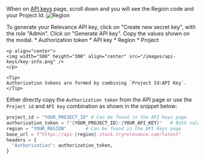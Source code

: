 When on [API keys](/get-started/key-concepts/api-keys) page, scroll down and you will see the Region code and your Project Id.
![Region](/images/api-keys/region-project-id.png)

To generate your Relevance API key, click on "Create new secret key", with the role "Admin". 
Click on "Generate API key".
Copy the values shown on the modal.
    * Authorization token
    * API key
    * Region
    * Project

    <p align="center">
    <img width="500" height="300" align="center" src="/images/api-keys/key-info.png" />
    </p>

    <Tip>
    Authorization tokens are formed by combining `Project Id:API Key`.
    </Tip>

Either directly copy the `Authorization token` from the API page or use the 
`Project id` and `API key` combination as shown in the snippet below:

```Python
project_id = "YOUR_PROJECT_ID" # Can be found in the API Keys page
authorization_token = f"{YOUR_PROJECT_ID}:{YOUR_API_KEY}"   # Both values can be found in the API Keys page
region = "YOUR_REGION"       # Can be found in the API Keys page
base_url = f"https://api-{region}.stack.tryrelevance.com/latest"
headers = {
  "Authorization": authorization_token,
}
```